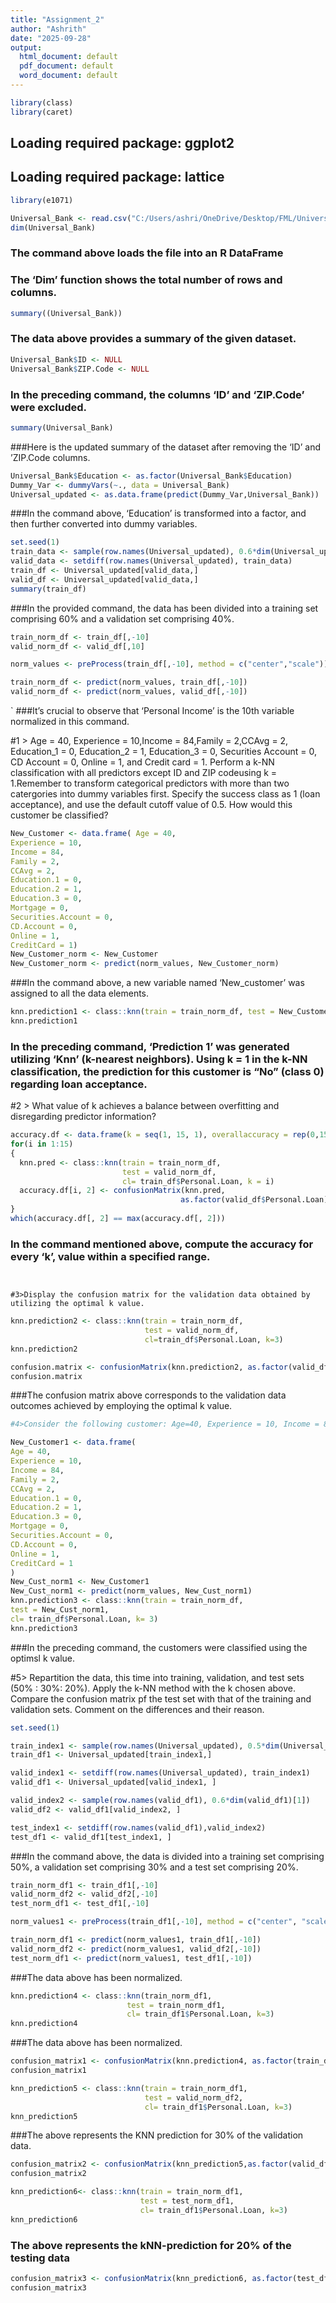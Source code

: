 ---
title: "Assignment_2"
author: "Ashrith"
date: "2025-09-28"
output:
  html_document: default
  pdf_document: default
  word_document: default
---
```{r}
library(class)
library(caret)
```

## Loading required package: ggplot2
## Loading required package: lattice

```{r}
library(e1071)
```

```{r}
Universal_Bank <- read.csv("C:/Users/ashri/OneDrive/Desktop/FML/UniversalBank.csv")
dim(Universal_Bank)
```
### The command above loads the file into an R DataFrame

### The 'Dim' function shows the total number of rows and columns.


```{r}
summary((Universal_Bank))
```

### The data above provides a summary of the given dataset.

```{r}
Universal_Bank$ID <- NULL
Universal_Bank$ZIP.Code <- NULL
```

### In the preceding command, the columns 'ID' and 'ZIP.Code' were excluded.


```{r}
summary(Universal_Bank)
```
###Here is the updated summary of the dataset after removing the 'ID' and 'ZIP.Code columns.


```{r}
Universal_Bank$Education <- as.factor(Universal_Bank$Education)
Dummy_Var <- dummyVars(~., data = Universal_Bank)
Universal_updated <- as.data.frame(predict(Dummy_Var,Universal_Bank))
```

###In the command above, 'Education' is transformed into a factor, and then further converted into dummy variables.

```{r}
set.seed(1)
train_data <- sample(row.names(Universal_updated), 0.6*dim(Universal_updated) [1])
valid_data <- setdiff(row.names(Universal_updated), train_data)
train_df <- Universal_updated[valid_data,]
valid_df <- Universal_updated[valid_data,]
summary(train_df)
```
###In the provided command, the data has been divided into a training set comprising 60% and a validation set comprising 40%.

```{r}
train_norm_df <- train_df[,-10]
valid_norm_df <- valid_df[,10]

norm_values <- preProcess(train_df[,-10], method = c("center","scale"))

train_norm_df <- predict(norm_values, train_df[,-10])
valid_norm_df <- predict(norm_values, valid_df[,-10])

```

`
###It's crucial to observe that 'Personal Income' is the 10th variable normalized in this command.


#1 > Age = 40, Experience = 10,Income = 84,Family = 2,CCAvg = 2, Education_1 = 0, Education_2 = 1, Education_3 = 0, Securities Account = 0, CD Account = 0, Online = 1, and Credit card = 1. Perform a k-NN classification with all predictors except ID and ZIP codeusing k = 1.Remember to transform categorical predictors with more than two catergories into dummy variables first. Specify the success class as 1 (loan acceptance), and use the default cutoff value of 0.5. How would this customer be classified?

```{r}
New_Customer <- data.frame( Age = 40,
Experience = 10,
Income = 84,
Family = 2,
CCAvg = 2,
Education.1 = 0,
Education.2 = 1,
Education.3 = 0,
Mortgage = 0,
Securities.Account = 0,
CD.Account = 0,
Online = 1,
CreditCard = 1)
New_Customer_norm <- New_Customer
New_Customer_norm <- predict(norm_values, New_Customer_norm)
```

###In the command above, a new variable named 'New_customer' was assigned  to all the data elements.


```{r}
knn.prediction1 <- class::knn(train = train_norm_df, test = New_Customer_norm, cl = train_df$Personal.Loan)
knn.prediction1
```

### In the preceding command, 'Prediction 1' was generated utilizing 'Knn' (k-nearest neighbors). Using k = 1 in the k-NN classification, the prediction for this customer is “No” (class 0) regarding loan acceptance.

#2 > What value of k achieves a balance between overfitting and disregarding predictor information?

```{r}
accuracy.df <- data.frame(k = seq(1, 15, 1), overallaccuracy = rep(0,15))
for(i in 1:15)
{
  knn.pred <- class::knn(train = train_norm_df,
                         test = valid_norm_df,
                         cl= train_df$Personal.Loan, k = i)
  accuracy.df[i, 2] <- confusionMatrix(knn.pred,
                                      as.factor(valid_df$Personal.Loan),positive = "1")$overall[1]
}
which(accuracy.df[, 2] == max(accuracy.df[, 2]))
```

### In the  command mentioned above, compute the accuracy for every 'k', value within a specified range.
```


#3>Display the confusion matrix for the validation data obtained by utilizing the optimal k value.
```



```{r}
knn.prediction2 <- class::knn(train = train_norm_df,
                              test = valid_norm_df,
                              cl=train_df$Personal.Loan, k=3)
knn.prediction2
```
```{r}
confusion.matrix <- confusionMatrix(knn.prediction2, as.factor(valid_df$Personal.Loan), positive = "1")
confusion.matrix            
```
###The confusion matrix above corresponds to the validation data outcomes achieved by employing the optimal k value.


```{r}
#4>Consider the following customer: Age=40, Experience = 10, Income = 84, Family = 2, CCAvg = 2, Education_1=0,Education_2=1,Education_3=0,Mortgage=0,Securities Account=0,CD Account=0, Online = 1 and Credit Card = 1. Classify the customer using the best k.
```

```{r}
New_Customer1 <- data.frame(
Age = 40,
Experience = 10,
Income = 84,
Family = 2,
CCAvg = 2,
Education.1 = 0,
Education.2 = 1,
Education.3 = 0,
Mortgage = 0,
Securities.Account = 0,
CD.Account = 0,
Online = 1,
CreditCard = 1
)
New_Cust_norm1 <- New_Customer1
New_Cust_norm1 <- predict(norm_values, New_Cust_norm1)
knn.prediction3 <- class::knn(train = train_norm_df,
test = New_Cust_norm1,
cl= train_df$Personal.Loan, k= 3)
knn.prediction3

```

###In the preceding command, the customers were classified using the optimsl k value.


#5> Repartition the data, this time into training, validation, and test sets (50% : 30%: 20%). Apply the k-NN method with the k chosen above. Compare the confusion matrix pf the test set with that of the training and validation sets. Comment on the differences and their reason.

```{r}
set.seed(1)

train_index1 <- sample(row.names(Universal_updated), 0.5*dim(Universal_updated)[1])
train_df1 <- Universal_updated[train_index1,]

valid_index1 <- setdiff(row.names(Universal_updated), train_index1)
valid_df1 <- Universal_updated[valid_index1, ]

valid_index2 <- sample(row.names(valid_df1), 0.6*dim(valid_df1)[1])
valid_df2 <- valid_df1[valid_index2, ]

test_index1 <- setdiff(row.names(valid_df1),valid_index2)
test_df1 <- valid_df1[test_index1, ]
```

###In the command above, the data is divided into a training set comprising 50%, a validation set comprising 30% and a test set comprising 20%.


```{r}
train_norm_df1 <- train_df1[,-10]
valid_norm_df2 <- valid_df2[,-10]
test_norm_df1 <- test_df1[,-10]

norm_values1 <- preProcess(train_df1[,-10], method = c("center", "scale"))

train_norm_df1 <- predict(norm_values1, train_df1[,-10])
valid_norm_df2 <- predict(norm_values1, valid_df2[,-10])
test_norm_df1 <- predict(norm_values1, test_df1[,-10])
```

###The data above has been normalized.

```{r}
knn.prediction4 <- class::knn(train_norm_df1,
                          test = train_norm_df1,
                          cl= train_df1$Personal.Loan, k=3)
knn.prediction4
```
###The data above has been normalized.

```{r}
confusion_matrix1 <- confusionMatrix(knn.prediction4, as.factor(train_df1$Personal.Loan))
confusion_matrix1
```
```{r}
knn_prediction5 <- class::knn(train = train_norm_df1,
                              test = valid_norm_df2,
                              cl= train_df1$Personal.Loan, k=3)
knn_prediction5
```
###The above represents the KNN prediction for 30% of the validation data.

```{r}
confusion_matrix2 <- confusionMatrix(knn_prediction5,as.factor(valid_df2$Personal.Loan))
confusion_matrix2
```
```{r}
knn_prediction6<- class::knn(train = train_norm_df1,
                             test = test_norm_df1,
                             cl= train_df1$Personal.Loan, k=3)
knn_prediction6
```
### The above represents the kNN-prediction for 20% of the testing data

```{r}
confusion_matrix3 <- confusionMatrix(knn_prediction6, as.factor(test_df1$Personal.Loan))
confusion_matrix3
```


